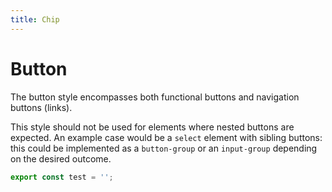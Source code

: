 ```yaml
---
title: Chip
---
```


# Button

The button style encompasses both functional buttons and navigation buttons (links).

This style should not be used for elements where nested buttons are expected. An example case would
be a `select` element with sibling buttons: this could be implemented as a `button-group` or an
`input-group` depending on the desired outcome.

```ts
export const test = '';
```
